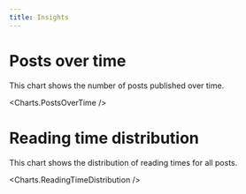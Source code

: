 ```yaml
---
title: Insights
---
```


# Posts over time

This chart shows the number of posts published over time.

<Charts.PostsOverTime />

# Reading time distribution

This chart shows the distribution of reading times for all posts.

<Charts.ReadingTimeDistribution />

